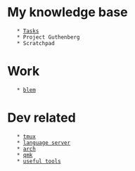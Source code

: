 = My knowledge base =
    * [[Tasks]]
    * Project Guthenberg
    * Scratchpad

= Work =
    * [[blem]]

= Dev related =
    * [[tmux]]
    * [[language server]]
    * [[arch]]
    * [[qmk]]
    * [[useful tools]]
